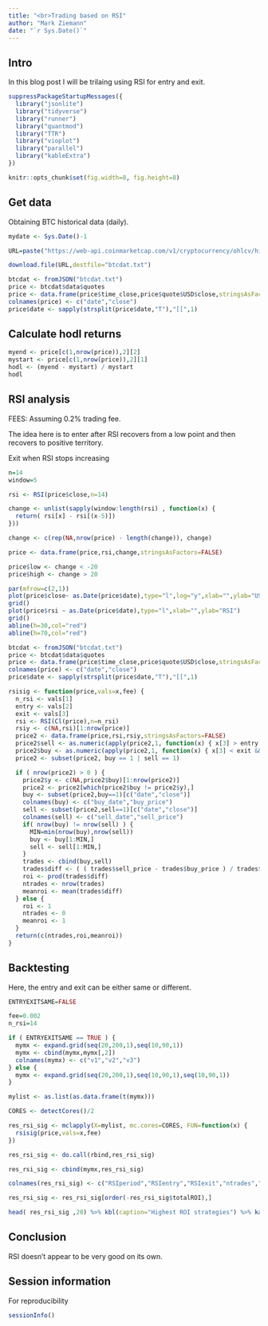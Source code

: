 ```yaml
---
title: "<br>Trading based on RSI"
author: "Mark Ziemann"
date: "`r Sys.Date()`"
---
```


## Intro

In this blog post I will be trilaing using RSI for entry and exit.

```r

suppressPackageStartupMessages({
  library("jsonlite")
  library("tidyverse")
  library("runner")
  library("quantmod")
  library("TTR")
  library("vioplot")
  library("parallel")
  library("kableExtra")
})

knitr::opts_chunk$set(fig.width=8, fig.height=8) 

```

## Get data

Obtaining BTC historical data (daily).

```r

mydate <- Sys.Date()-1

URL=paste("https://web-api.coinmarketcap.com/v1/cryptocurrency/ohlcv/historical?symbol=BTC&convert=USD&interval=daily&time_start=2013-06-01&time_end=",mydate,sep="")

download.file(URL,destfile="btcdat.txt")

btcdat <- fromJSON("btcdat.txt")
price <- btcdat$data$quotes
price <- data.frame(price$time_close,price$quote$USD$close,stringsAsFactors=FALSE)
colnames(price) <- c("date","close")
price$date <- sapply(strsplit(price$date,"T"),"[[",1)

```

## Calculate hodl returns

```r

myend <- price[c(1,nrow(price)),2][2] 
mystart <- price[c(1,nrow(price)),2][1] 
hodl <- (myend - mystart) / mystart
hodl

```

## RSI analysis

FEES: Assuming 0.2% trading fee.

The idea here is to enter after RSI recovers from a low point and then recovers to positive territory.

Exit when RSI stops increasing


```r

n=14
window=5

rsi <- RSI(price$close,n=14)

change <- unlist(sapply(window:length(rsi) , function(x) {
  return( rsi[x] - rsi[(x-5)]) 
}))

change <- c(rep(NA,nrow(price) - length(change)), change)

price <- data.frame(price,rsi,change,stringsAsFactors=FALSE)

price$low <- change < -20
price$high <- change > 20

par(mfrow=c(2,1))
plot(price$close~ as.Date(price$date),type="l",log="y",xlab="",ylab="USD price")
grid()
plot(price$rsi ~ as.Date(price$date),type="l",xlab="",ylab="RSI")
grid()
abline(h=30,col="red")
abline(h=70,col="red")

```





```r

btcdat <- fromJSON("btcdat.txt")
price <- btcdat$data$quotes
price <- data.frame(price$time_close,price$quote$USD$close,stringsAsFactors=FALSE)
colnames(price) <- c("date","close")
price$date <- sapply(strsplit(price$date,"T"),"[[",1)

rsisig <- function(price,vals=x,fee) {
  n_rsi <- vals[1]
  entry <- vals[2]
  exit <- vals[3]
  rsi <- RSI(Cl(price),n=n_rsi)
  rsiy <- c(NA,rsi)[1:nrow(price)]
  price2 <- data.frame(price,rsi,rsiy,stringsAsFactors=FALSE)
  price2$sell <- as.numeric(apply(price2,1, function(x) { x[3] > entry && x[4] < entry }))
  price2$buy <- as.numeric(apply(price2,1, function(x) { x[3] < exit && x[4] > exit }))
  price2 <- subset(price2, buy == 1 | sell == 1)

  if ( nrow(price2) > 0 ) {
    price2$y <- c(NA,price2$buy)[1:nrow(price2)]
    price2 <- price2[which(price2$buy != price2$y),]
    buy <- subset(price2,buy==1)[c("date","close")]
    colnames(buy) <- c("buy_date","buy_price")
    sell <- subset(price2,sell==1)[c("date","close")]
    colnames(sell) <- c("sell_date","sell_price")
    if( nrow(buy) != nrow(sell) ) {
      MIN=min(nrow(buy),nrow(sell))
      buy <- buy[1:MIN,]
      sell <- sell[1:MIN,]
    }
    trades <- cbind(buy,sell)
    trades$diff <- ( ( trades$sell_price - trades$buy_price ) / trades$buy_price ) +1 - ( 2 * fee )
    roi <- prod(trades$diff)
    ntrades <- nrow(trades)
    meanroi <- mean(trades$diff)
  } else {
    roi <- 1
    ntrades <- 0
    meanroi <- 1
  }
  return(c(ntrades,roi,meanroi))
}


```

## Backtesting

Here, the entry and exit can be either same or different.

```r

ENTRYEXITSAME=FALSE

fee=0.002
n_rsi=14

if ( ENTRYEXITSAME == TRUE ) {
  mymx <- expand.grid(seq(20,200,1),seq(10,90,1))
  mymx <- cbind(mymx,mymx[,2])
  colnames(mymx) <- c("v1","v2","v3")
} else {
  mymx <- expand.grid(seq(20,200,1),seq(10,90,1),seq(10,90,1))
}

mylist <- as.list(as.data.frame(t(mymx)))

CORES <- detectCores()/2

res_rsi_sig <- mclapply(X=mylist, mc.cores=CORES, FUN=function(x) {
  rsisig(price,vals=x,fee)
})

res_rsi_sig <- do.call(rbind,res_rsi_sig)

res_rsi_sig <- cbind(mymx,res_rsi_sig)

colnames(res_rsi_sig) <- c("RSIperiod","RSIentry","RSIexit","ntrades","totalROI","meanROI")

res_rsi_sig <- res_rsi_sig[order(-res_rsi_sig$totalROI),]

head( res_rsi_sig ,20) %>% kbl(caption="Highest ROI strategies") %>% kable_styling("hover", full_width = F)

```

## Conclusion

RSI doesn't appear to be very good on its own.

## Session information

For reproducibility

```r

sessionInfo()

```
